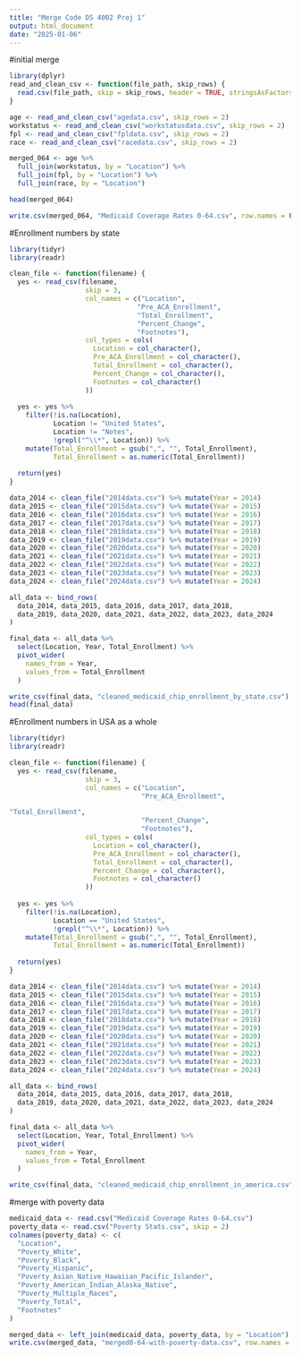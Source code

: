 ```yaml
---
title: "Merge Code DS 4002 Proj 1"
output: html_document
date: "2025-01-06"
---
```


#initial merge
```r
library(dplyr)
read_and_clean_csv <- function(file_path, skip_rows) {
  read.csv(file_path, skip = skip_rows, header = TRUE, stringsAsFactors = FALSE)
}

age <- read_and_clean_csv("agedata.csv", skip_rows = 2)
workstatus <- read_and_clean_csv("workstatusdata.csv", skip_rows = 2)
fpl <- read_and_clean_csv("fpldata.csv", skip_rows = 2)
race <- read_and_clean_csv("racedata.csv", skip_rows = 2)

merged_064 <- age %>%
  full_join(workstatus, by = "Location") %>%
  full_join(fpl, by = "Location") %>%
  full_join(race, by = "Location")

head(merged_064)

write.csv(merged_064, "Medicaid Coverage Rates 0-64.csv", row.names = FALSE)
```


#Enrollment numbers by state
```r
library(tidyr)
library(readr)

clean_file <- function(filename) {
  yes <- read_csv(filename, 
                   skip = 3,
                   col_names = c("Location", 
                                "Pre_ACA_Enrollment",
                                "Total_Enrollment",
                                "Percent_Change",
                                "Footnotes"),
                   col_types = cols(
                     Location = col_character(),
                     Pre_ACA_Enrollment = col_character(),
                     Total_Enrollment = col_character(),
                     Percent_Change = col_character(),
                     Footnotes = col_character()
                   ))
  
  yes <- yes %>%
    filter(!is.na(Location),
           Location != "United States",
           Location != "Notes",
           !grepl("^\\*", Location)) %>%
    mutate(Total_Enrollment = gsub(",", "", Total_Enrollment),
           Total_Enrollment = as.numeric(Total_Enrollment))
  
  return(yes)
}

data_2014 <- clean_file("2014data.csv") %>% mutate(Year = 2014)
data_2015 <- clean_file("2015data.csv") %>% mutate(Year = 2015)
data_2016 <- clean_file("2016data.csv") %>% mutate(Year = 2016)
data_2017 <- clean_file("2017data.csv") %>% mutate(Year = 2017)
data_2018 <- clean_file("2018data.csv") %>% mutate(Year = 2018)
data_2019 <- clean_file("2019data.csv") %>% mutate(Year = 2019)
data_2020 <- clean_file("2020data.csv") %>% mutate(Year = 2020)
data_2021 <- clean_file("2021data.csv") %>% mutate(Year = 2021)
data_2022 <- clean_file("2022data.csv") %>% mutate(Year = 2022)
data_2023 <- clean_file("2023data.csv") %>% mutate(Year = 2023)
data_2024 <- clean_file("2024data.csv") %>% mutate(Year = 2024)

all_data <- bind_rows(
  data_2014, data_2015, data_2016, data_2017, data_2018,
  data_2019, data_2020, data_2021, data_2022, data_2023, data_2024
)

final_data <- all_data %>%
  select(Location, Year, Total_Enrollment) %>%
  pivot_wider(
    names_from = Year,
    values_from = Total_Enrollment
  )

write_csv(final_data, "cleaned_medicaid_chip_enrollment_by_state.csv")
head(final_data)
```
#Enrollment numbers in USA as a whole
```r
library(tidyr)
library(readr)

clean_file <- function(filename) {
  yes <- read_csv(filename,
                   skip = 3,
                   col_names = c("Location",
                                 "Pre_ACA_Enrollment",

"Total_Enrollment",
                                 "Percent_Change",
                                 "Footnotes"),
                   col_types = cols(
                     Location = col_character(),
                     Pre_ACA_Enrollment = col_character(),
                     Total_Enrollment = col_character(),
                     Percent_Change = col_character(),
                     Footnotes = col_character()
                   ))
  
  yes <- yes %>%
    filter(!is.na(Location),
           Location == "United States",
           !grepl("^\\*", Location)) %>%
    mutate(Total_Enrollment = gsub(",", "", Total_Enrollment),
           Total_Enrollment = as.numeric(Total_Enrollment))
  
  return(yes)
}

data_2014 <- clean_file("2014data.csv") %>% mutate(Year = 2014)
data_2015 <- clean_file("2015data.csv") %>% mutate(Year = 2015)
data_2016 <- clean_file("2016data.csv") %>% mutate(Year = 2016)
data_2017 <- clean_file("2017data.csv") %>% mutate(Year = 2017)
data_2018 <- clean_file("2018data.csv") %>% mutate(Year = 2018)
data_2019 <- clean_file("2019data.csv") %>% mutate(Year = 2019)
data_2020 <- clean_file("2020data.csv") %>% mutate(Year = 2020)
data_2021 <- clean_file("2021data.csv") %>% mutate(Year = 2021)
data_2022 <- clean_file("2022data.csv") %>% mutate(Year = 2022)
data_2023 <- clean_file("2023data.csv") %>% mutate(Year = 2023)
data_2024 <- clean_file("2024data.csv") %>% mutate(Year = 2024)

all_data <- bind_rows(
  data_2014, data_2015, data_2016, data_2017, data_2018,
  data_2019, data_2020, data_2021, data_2022, data_2023, data_2024
)

final_data <- all_data %>%
  select(Location, Year, Total_Enrollment) %>%
  pivot_wider(
    names_from = Year,
    values_from = Total_Enrollment
  )

write_csv(final_data, "cleaned_medicaid_chip_enrollment_in_america.csv")
```

#merge with poverty data
```r
medicaid_data <- read.csv("Medicaid Coverage Rates 0-64.csv")
poverty_data <- read.csv("Poverty Stats.csv", skip = 2)
colnames(poverty_data) <- c(
  "Location",
  "Poverty_White",
  "Poverty_Black",
  "Poverty_Hispanic",
  "Poverty_Asian_Native_Hawaiian_Pacific_Islander",
  "Poverty_American_Indian_Alaska_Native",
  "Poverty_Multiple_Races",
  "Poverty_Total",
  "Footnotes"
)

merged_data <- left_join(medicaid_data, poverty_data, by = "Location")
write.csv(merged_data, "merged0-64-with-poverty-data.csv", row.names = FALSE)
```

